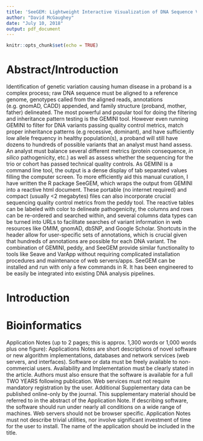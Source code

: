 ```yaml
---
title: 'SeeGEM: Lightweight Interactive Visualization of DNA Sequence Variation Prioritization'
author: "David McGaughey"
date: "July 10, 2018"
output: pdf_document
---
```


```r
knitr::opts_chunk$set(echo = TRUE)
```

# Abstract/Introduction
  
  Identification of genetic variation causing human disease in a proband is a complex process; raw DNA sequence must be aligned to a reference genome, genotypes called from the aligned reads, annotations (e.g. gnomAD, CADD) appended, and family structure (proband, mother, father) delineated. The most powerful and popular tool for doing the filtering and inheritance pattern testing is the GEMINI tool. However even running GEMINI to filter for DNA variants passing quality control metrics, match proper inheritance patterns (e.g recessive, dominant), and have sufficiently low allele frequency in healthy population(s), a proband will still have dozens to hundreds of possible variants that an analyst must hand assess. An analyst must balance several different metrics (protein consequence, *in silico* pathogenicity, etc.) as well as assess whether the sequencing for the trio or cohort has passed technical quality controls. As GEMINI is a command line tool, the output is a dense display of tab separated values filling the computer screen. To more efficiently aid this manual curation, I have written the R package SeeGEM, which wraps the output from GEMINI into a reactive html document. These portable (no internet required) and compact (usually <2 megabytes) files can also incorporate crucial sequencing quality control metrics from the peddy tool. The reactive tables can be labeled with color to delineate pathogenicity, the columns and rows can be re-ordered and searched within, and several columns data types can be turned into URLs to facilitate searches of variant information in web resources like OMIM, gnomAD, dbSNP, and Google Scholar. Shortcuts in the header allow for user-specific sets of annotations, which is crucial given that hundreds of annotations are possible for each DNA variant. The combination of GEMINI, peddy, and SeeGEM provide similar functionality to tools like Seave and VarApp without requiring complicated installation procedures and maintenance of web servers/apps. SeeGEM can be installed and run with only a few commands in R. It has been engineered to be easily be integrated into existing DNA analysis pipelines.
  
# Introduction


# Bioinformatics

Application Notes (up to 2 pages; this is approx. 1,300 words or 1,000 words plus one figure): Applications Notes are short descriptions of novel software or new algorithm implementations, databases and network services (web servers, and interfaces). Software or data must be freely available to non-commercial users. Availability and Implementation must be clearly stated in the article. Authors must also ensure that the software is available for a full TWO YEARS following publication. Web services must not require mandatory registration by the user. Additional Supplementary data can be published online-only by the journal. This supplementary material should be referred to in the abstract of the Application Note. If describing software, the software should run under nearly all conditions on a wide range of machines. Web servers should not be browser specific. Application Notes must not describe trivial utilities, nor involve significant investment of time for the user to install. The name of the application should be included in the title.

